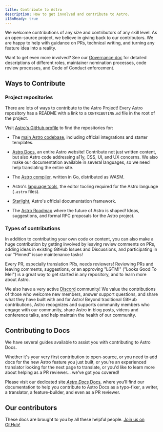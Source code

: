 ```yaml
---
title: Contribute to Astro
description: How to get involved and contribute to Astro.
i18nReady: true
---
```



We welcome contributions of any size and contributors of any skill level. As an open-source project, we believe in giving back to our contributors. We are happy to help with guidance on PRs, technical writing, and turning any feature idea into a reality.

Want to get even more involved? See our [Governance doc](https://github.com/withastro/.github/blob/main/GOVERNANCE.md) for detailed descriptions of different roles, maintainer nomination processes, code review processes, and Code of Conduct enforcement.

## Ways to Contribute

### Project repositories

There are lots of ways to contribute to the Astro Project! Every Astro repository has a README with a link to a `CONTRIBUTING.md` file in the root of the project.

Visit [Astro's GitHub profile](https://github.com/withastro) to find the repositories for:

- The [main Astro codebase](https://github.com/withastro/astro), including official integrations and starter templates.

- [Astro Docs](https://github.com/withastro/docs), an entire Astro website! Contribute not just written content, but also Astro code addressing a11y, CSS, UI, and UX concerns. We also make our documentation available in several languages, so we need help translating the entire site.

- The [Astro compiler](https://github.com/withastro/compiler), written in Go, distributed as WASM.

- Astro's [language tools](https://github.com/withastro/language-tools), the editor tooling required for the Astro language (`.astro` files).

- [Starlight](https://github.com/withastro/starlight), Astro's official documentation framework.

- The [Astro Roadmap](https://github.com/withastro/roadmap) where the future of Astro is shaped! Ideas, suggestions, and formal RFC proposals for the Astro project.

### Types of contributions

In addition to contributing your own code or content, you can also make a huge contribution by getting involved by leaving review comments on PRs, adding ideas in existing GitHub Issues and Discussions, and participating in our "Pinned" issue maintenance tasks! 

Every PR, especially translation PRs, needs reviewers! Reviewing PRs and leaving comments, suggestions, or an approving "LGTM!" ("Looks Good To Me!") is a great way to get started in any repository, and to learn more about Astro.

We also have a very active [Discord](https://astro.build/chat) community! We value the contributions of those who welcome new members, answer support questions, and share what they have built with and for Astro! Beyond traditional GitHub contributions, Astro recognizes and supports community members who engage with our community, share Astro in blog posts, videos and conference talks, and help maintain the health of our community.

## Contributing to Docs

We have several guides available to assist you with contributing to Astro Docs.

Whether it's your very first contribution to open-source, or you need to add docs for the new Astro feature you just built, or you're an experienced translator looking for the next page to translate, or you'd like to learn more about helping as a PR reviewer... we've got you covered! 

Please visit our dedicated site [*Astro Docs* Docs](https://contribute.docs.astro.build), where you'll find our documentation to help you contribute to Astro Docs as a typo-fixer, a writer, a translator, a feature-builder, and even as a PR reviewer.

## Our contributors

These docs are brought to you by all these helpful people. [Join us on GitHub!](https://github.com/withastro/docs)

